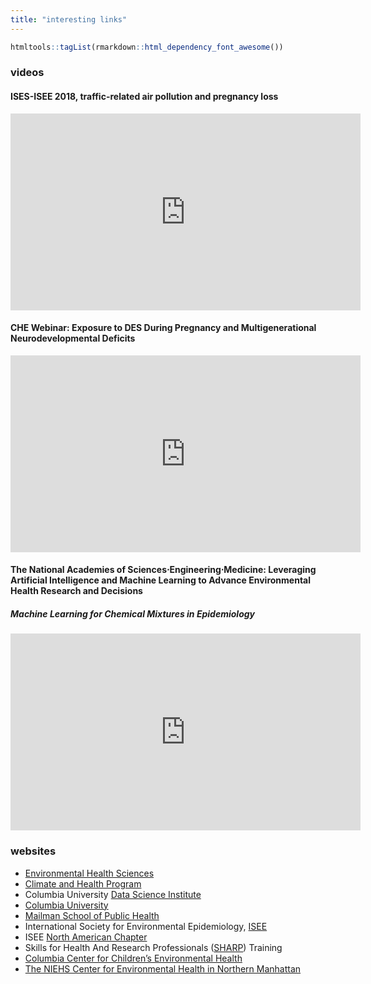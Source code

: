 ```yaml
---
title: "interesting links"
---
```


```r
htmltools::tagList(rmarkdown::html_dependency_font_awesome())
```


<div class="expand collapsed" data-toggle="collapse" data-target="#1vid" aria-expanded="false" aria-controls="1vid">
### videos <i class="fa fa-angle-double-down"></i>
</div>


<div class="collapse" id="1vid">

#### ISES-ISEE 2018, traffic-related air pollution and pregnancy loss

<iframe width="560" height="315" src="https://www.youtube.com/embed/srQUiF96aEY" frameborder="0" allow="accelerometer; autoplay; encrypted-media; gyroscope; picture-in-picture" allowfullscreen></iframe>


#### CHE Webinar: Exposure to DES During Pregnancy and Multigenerational Neurodevelopmental Deficits

<iframe width="560" height="315" src="https://www.youtube.com/embed/0faq_gFHkVM" frameborder="0" allow="accelerometer; autoplay; encrypted-media; gyroscope; picture-in-picture" allowfullscreen></iframe>


#### The National Academies of Sciences<span>&#8901;</span>Engineering<span>&#8901;</span>Medicine: Leveraging Artificial Intelligence and Machine Learning to Advance Environmental Health Research and Decisions
##### Machine Learning for Chemical Mixtures in Epidemiology

<iframe width="560" height="315" src="https://www.youtube.com/embed/ffc86YrZEss" frameborder="0" allow="accelerometer; autoplay; encrypted-media; gyroscope; picture-in-picture" allowfullscreen></iframe>

</div>


<div class="expand collapsed" data-toggle="collapse" data-target="#1lnk" aria-expanded="false" aria-controls="1lnk">
### websites <i class="fa fa-angle-double-down"></i>
</div>

<div class="collapse" id="1lnk">



- [Environmental Health Sciences](https://www.mailman.columbia.edu/academics/departments/environmental-health-sciences-ehs){target="_blank"}
- [Climate and Health Program](https://www.mailman.columbia.edu/research/climate-and-health-program){target="_blank"}
- Columbia University [Data Science Institute](https://datascience.columbia.edu/){target="_blank"}
- [Columbia University](https://www.columbia.edu/){target="_blank"}
- [Mailman School of Public Health](https://www.mailman.columbia.edu/){target="_blank"}
- International Society for Environmental Epidemiology, [ISEE](https://www.iseepi.org/Public/Home/Public/Default.aspx){target="_blank"}
- ISEE [North American Chapter](https://www.iseepi.org/Public/Chapters/North-American/Public/Regional_Chapters/NA_Chapter.aspx?hkey=b9352075-0b5d-43c3-aac0-ce581e024900){target="_blank"}
- Skills for Health And Research Professionals ([SHARP](https://www.mailman.columbia.edu/research/precision-prevention/sharp-training-skills-health-and-research-professionals){target="_blank"}) Training
- [Columbia Center for Children's Environmental Health](https://ccceh.org/){target="_blank"}
- [The NIEHS Center for Environmental Health in Northern Manhattan](https://www.mailman.columbia.edu/research/niehs-center-environmental-health-northern-manhattan){target="_blank"}

</div>


